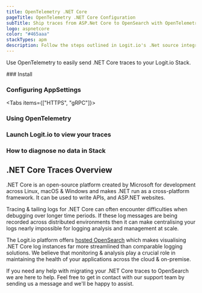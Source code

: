 ```yaml
---
title: OpenTelemetry .NET Core
pageTitle: OpenTelemetry .NET Core Configuration
subTitle: Ship traces from ASP.Net Core to OpenSearch with OpenTelemetry
logo: aspnetcore
color: "#465aaa"
stackTypes: apm
description: Follow the steps outlined in Logit.io's .Net source integrations to ship traces from ASP.Net Core to OpenSearch with OpenTelemetry.
---
```


Use OpenTelemetry to easily send .NET Core traces to your Logit.io Stack.

<Steps>
  ### Install

  <InstallOtel />

  ### Configuring AppSettings

  <Tabs items={["HTTPS", "gRPC"]}>
  
  <Tab>
    <ConfigureOtel protocol="https" port="@opentelemetry.httpsPort" />
  </Tab>

  <Tab>
    <ConfigureOtel protocol="grpc" port="@opentelemetry.grpcPort" />
  </Tab>

  </Tabs>

  ### Using OpenTelemetry

  <UsingOtel />

  ### Launch Logit.io to view your traces

  <LaunchVisualizer type="apm" />

  ### How to diagnose no data in Stack

  <DiagnoseNoData />

</Steps>

## .NET Core Traces Overview

.NET Core is an open-source platform created by Microsoft for development 
across Linux, macOS & Windows and makes .NET run as a cross-platform 
framework. It can be used to write APIs, and ASP.NET websites.

Tracing & tailing logs for .NET Core can often encounter difficulties when 
debugging over longer time periods. If these log messages are being 
recorded across distributed environments then it can make centralising your 
logs nearly impossible for logging analysis and management at scale.

The Logit.io platform offers [hosted OpenSearch](https://logit.io/platform/features/hosted-opensearch) 
which makes visualising .NET Core log instances far more streamlined than comparable 
logging solutions. We believe that monitoring & analysis play a crucial role 
in maintaining the health of your applications across the cloud & on-premise.

If you need any help with migrating your .NET Core traces to OpenSearch we are 
here to help. Feel free to get in contact with our support team by sending us a message 
<IntercomButton text="via live chat" /> and we'll be happy to assist.